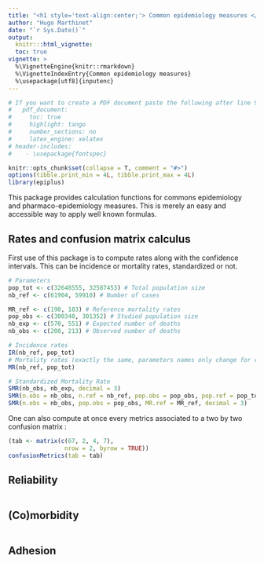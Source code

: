 ```yaml
---
title: "<h1 style='text-align:center;'> Common epidemiology measures </h1>"
author: "Hugo Marthinet"
date: "`r Sys.Date()`"
output:
  knitr:::html_vignette:
  toc: true
vignette: >
  %\VignetteEngine{knitr::rmarkdown}
  %\VignetteIndexEntry{Common epidemiology measures}
  %\usepackage[utf8]{inputenc}
---
```


\setmainfont{Calibri Light}

```r

# If you want to create a PDF document paste the following after line 9 above:
#   pdf_document:
#     toc: true
#     highlight: tango
#     number_sections: no
#     latex_engine: xelatex    
# header-includes: 
#    - \usepackage{fontspec}

knitr::opts_chunk$set(collapse = T, comment = "#>")
options(tibble.print_min = 4L, tibble.print_max = 4L)
library(epiplus)
```

This package provides calculation functions for commons epidemiology and pharmaco-epidemiology measures. This is merely an easy and accessible way to apply well known formulas.


## Rates and confusion matrix calculus

First use of this package is to compute rates along with the confidence intervals. This can be incidence or mortality rates, standardized or not.

```r
# Parameters
pop_tot <- c(32648555, 32587453) # Total population size
nb_ref <- c(61904, 59910) # Number of cases

MR_ref <- c(190, 183) # Reference mortality rates
pop_obs <- c(300340, 301352) # Studied population size
nb_exp <- c(570, 551) # Expected number of deaths
nb_obs <- c(200, 213) # Observed number of deaths

# Incidence rates
IR(nb_ref, pop_tot)
# Mortality rates (exactly the same, parameters names only change for convenience)
MR(nb_ref, pop_tot)

# Standardized Mortality Rate
SMR(nb_obs, nb_exp, decimal = 3)
SMR(n.obs = nb_obs, n.ref = nb_ref, pop.obs = pop_obs, pop.ref = pop_tot, decimal = 3)
SMR(n.obs = nb_obs, pop.obs = pop_obs, MR.ref = MR_ref, decimal = 3)
```

One can also compute at once every metrics associated to a two by two confusion matrix :

```r
(tab <- matrix(c(67, 2, 4, 7),
                nrow = 2, byrow = TRUE))
confusionMetrics(tab = tab)
```

## Reliability



```r

```



## (Co)morbidity



```r

```


## Adhesion



```r

```
